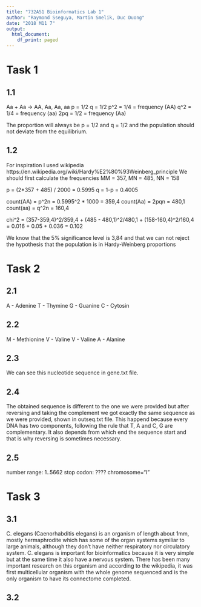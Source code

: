 ```yaml
---
title: "732A51 Bioinformatics Lab 1"
author: "Raymond Sseguya, Martin Smelik, Duc Duong"
date: "2018 M11 7"
output:
  html_document:
    df_print: paged
---
```



# Task 1

## 1.1

Aa + Aa -> AA, Aa, Aa, aa 
p = 1/2
q = 1/2
p^2 = 1/4 = frequency (AA)
q^2 = 1/4 = frequency (aa)
2pq = 1/2 = frequency (Aa)

The proportion will always be p = 1/2 and q = 1/2 and the population should not deviate from the equilibrium. 

## 1.2

For inspiration I used wikipedia https://en.wikipedia.org/wiki/Hardy%E2%80%93Weinberg_principle
We should first calculate the frequencies
MM = 357,
MN = 485,
NN = 158

p = (2*357 + 485) / 2000 = 0.5995
q = 1-p = 0.4005

count(AA) = p^2n = 0.5995^2 * 1000 = 359,4
count(Aa) = 2pqn = 480,1
count(aa) = q^2n = 160,4

chi^2 = (357-359,4)^2/359,4 + (485 - 480,1)^2/480,1 + (158-160,4)^2/160,4 = 0.016 + 0.05 + 0.036 = 0.102

We know that the 5% significance level is 3,84 and that we can not reject the hypothesis that the population is in Hardy-Weinberg proportions

# Task 2

## 2.1

A - Adenine
T - Thymine
G - Guanine
C - Cytosin

## 2.2

M - Methionine
V - Valine
V - Valine
A - Alanine

## 2.3

We can see this nucleotide sequence in gene.txt file.

## 2.4

The obtained sequence is different to the one we were provided but after reversing and taking the complement we got exactly the same sequence as we were provided, shown in outseq.txt file. This happend because every DNA has two components, following the rule that T, A and C, G are complementary. It also depends from which end the sequence start and that is why reversing is sometimes necessary.

## 2.5

number range: 1..5662
stop codon: ????
chromosome="I"

# Task 3

## 3.1

C. elegans (Caenorhabditis elegans) is an organism of length about 1mm, mostly hermaphrodite which has some of the organ systems symiliar to large animals, although they don't have neither respiratory nor circulatory system. C. elegans is important for bioinformatics because it is very simple but at the same time it also have a nervous system. There has been many important research on this organism and according to the wikipedia, it was first multicellular organism with the whole genome sequenced and is the only organism to have its connectome completed.  

## 3.2

